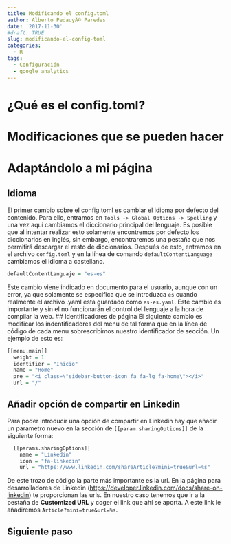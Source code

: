 ```yaml
---
title: Modificando el config.toml
author: Alberto PedauyÃ© Paredes
date: '2017-11-30'
#draft: TRUE
slug: modificando-el-config-toml
categories:
  - R
tags:
  - Configuración
  - google analytics
---
```


# ¿Qué es el config.toml?

# Modificaciones que se pueden hacer

# Adaptándolo a mi página
## Idioma
El primer cambio sobre el config.toml es cambiar el idioma por defecto del contenido. Para ello, entramos en `Tools -> Global Options -> Spelling` y una vez aquí cambiamos el diccionario principal del lenguaje. Es posible que al intentar realizar esto solamente encontremos por defecto los diccionarios en inglés, sin embargo, encontraremos una pestaña que nos permitirá descargar el resto de diccionarios. Después de esto, entramos en el archivo `config.toml` y en la línea de comando `defaultContentLanguage` cambiamos el idioma a castellano.

```r
defaultContentLanguaje = "es-es"
```

Este cambio viene indicado en documento para el usuario, aunque con un error, ya que solamente se especifica que se introduzca `es` cuando realmente el archivo .yaml esta guardado como `es-es.yaml`. Este cambio es importante y sin el no funcionarán el control del lenguaje a la hora de compilar la web.
## Identificadores de página
El siguiente cambio es modificar los indentificadores del menu de tal forma que en la línea de código de cada menu sobrescribimos nuestro identificador de sección. Un ejemplo de esto es:

```r
[[menu.main]]
  weight = 1
  identifier = "Inicio"
  name = "Home"
  pre = "<i class=\"sidebar-button-icon fa fa-lg fa-home\"></i>"
  url = "/"
```

## Añadir opción de compartir en Linkedin
Para poder introducir una opción de compartir en Linkedin hay que añadir un parametro nuevo en la sección de `[[param.sharingOptions]]` de la siguiente forma:
```r
  [[params.sharingOptions]]
    name = "Linkedin"
    icon = "fa-linkedin"
    url = "https://www.linkedin.com/shareArticle?mini=true&url=%s"
```
De este trozo de código la parte más importante es la url. En la página para desarrolladores de Linkedin (<https://developer.linkedin.com/docs/share-on-linkedin>) te proporcionan las urls. En nuestro caso tenemos que ir a la pestaña de **Customized URL** y coger el link que ahí se aporta. A este link le añadiremos `Article?mini=true&url=%s`.

## Siguiente paso
